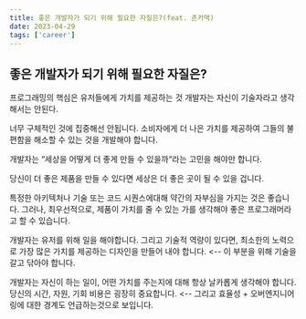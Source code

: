 ```yaml
---
title: 좋은 개발자가 되기 위해 필요한 자질은?(feat. 존카맥)
date: 2023-04-29
tags: ['career']
---
```



## 좋은 개발자가 되기 위해 필요한 자질은?

프로그래밍의 핵심은 유저들에게 가치를 제공하는 것
개발자는 자신이 기술자라고 생각해서는 안된다.

너무 구체적인 것에 집중해선 안됩니다.
소비자에게 더 나은 가치를 제공하여 그들의 불편함을 해소할 수 있는 것을 개발해야 합니다.

개발자는 “세상을 어떻게 더 좋게 만들 수 있을까“라는 고민을 해야만 합니다.

당신이 더 좋은 제품을 만들 수 있다면
세상은 더 좋은 곳이 될 수 있을 겁니다.

특정한 아키텍처나 기술 또는 코드 시퀀스에대해 약간의 자부심을 가지는 것은 좋습니다.
그러나, 최우선적으로, 제품이 가치를 줄 수 있는 가를 생각해야 좋은 프로그래머라고 할 수 있습니다.

개발자는 유저를 위해 일을 해야합니다.
그리고 기술적 역량이 있다면, 최소한의 노력으로 가장 많은 가치를 제공하는 디자인을 만들어 내야 합니다. <-- 이 부분을 위해 기술을 갈고 닦아야 합니다.

개발자는 자신이 하는 일이, 어떤 가치를 주는지에 대해 항상 날카롭게 생각해야 합니다.
당신의 시간, 자원, 기회 비용은 굉장히 중요합니다. <-- 그리고 효율성 + 오버엔지니어링에 대한 경계도 언급하는것으로 보입니다.
